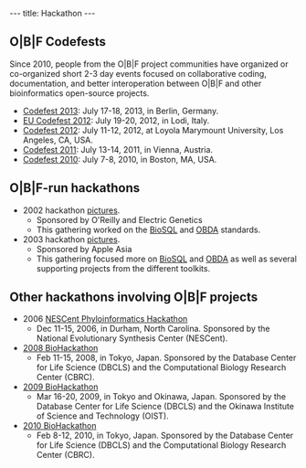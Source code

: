 ---
title: Hackathon
---

== O|B|F Codefests ==

Since 2010, people from the O|B|F project communities have organized or co-organized short 2-3 day events focused on collaborative coding, documentation, and better interoperation between O|B|F and other bioinformatics open-source projects.

* [[Codefest 2013]]: July 17-18, 2013, in Berlin, Germany.
* [[EU Codefest 2012]]: July 19-20, 2012, in Lodi, Italy.
* [[Codefest 2012]]: July 11-12, 2012, at Loyola Marymount University, Los Angeles, CA, USA.
* [[Codefest 2011]]: July 13-14, 2011, in Vienna, Austria.
* [[Codefest 2010]]: July 7-8, 2010, in Boston, MA, USA.

== O|B|F-run hackathons ==
 
* 2002 hackathon [http://gallery.open-bio.org/gallery2/v/hackathon2002/ pictures].
** Sponsored by O'Reilly and Electric Genetics
** This gathering worked on the [[BioSQL]] and [[bp:OBDA|OBDA]] standards.
* 2003 hackathon [http://gallery.open-bio.org/gallery2/v/2003hackathon/ pictures].
** Sponsored by Apple Asia
** This gathering focused more on [[BioSQL]] and [[bp:OBDA|OBDA]] as well as several supporting projects from the different toolkits.

== Other hackathons involving O|B|F projects ==

* 2006 [http://hackathon.nescent.org/Phylohackathon_1 NESCent Phyloinformatics Hackathon]
** Dec 11-15, 2006, in Durham, North Carolina. Sponsored by the National Evolutionary Synthesis Center (NESCent).
* [http://hackathon.dbcls.jp/ 2008 BioHackathon]
** Feb 11-15, 2008, in Tokyo, Japan. Sponsored by the Database Center for Life Science (DBCLS) and the Computational Biology Research Center (CBRC).
* [http://hackathon2.dbcls.jp/ 2009 BioHackathon]
** Mar 16-20, 2009, in Tokyo and Okinawa, Japan. Sponsored by the Database Center for Life Science (DBCLS) and the Okinawa Institute of Science and Technology (OIST).
* [http://hackathon3.dbcls.jp/ 2010 BioHackathon]
** Feb 8-12, 2010, in Tokyo, Japan. Sponsored by the Database Center for Life Science (DBCLS) and the Computational Biology Research Center (CBRC).